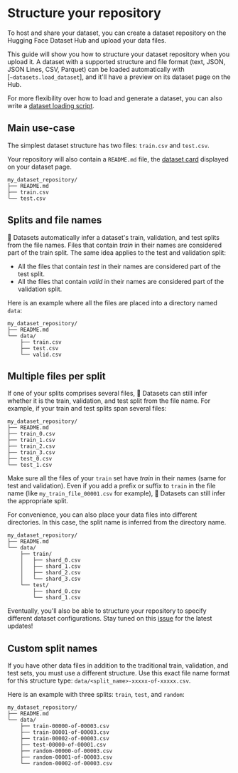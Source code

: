 # Structure your repository

To host and share your dataset, you can create a dataset repository on the Hugging Face Dataset Hub and upload your data files.

This guide will show you how to structure your dataset repository when you upload it.
A dataset with a supported structure and file format (text, JSON, JSON Lines, CSV, Parquet) can be loaded automatically with [`~datasets.load_dataset`], and it'll have a preview on its dataset page on the Hub.

For more flexibility over how to load and generate a dataset, you can also write a [dataset loading script](./dataset_script).

## Main use-case

The simplest dataset structure has two files: `train.csv` and `test.csv`.

Your repository will also contain a `README.md` file, the [dataset card](dataset_card) displayed on your dataset page.

```
my_dataset_repository/
├── README.md
├── train.csv
└── test.csv
```

## Splits and file names

🤗 Datasets automatically infer a dataset's train, validation, and test splits from the file names. Files that contain *train* in their names are considered part of the train split. The same idea applies to the test and validation split:

- All the files that contain *test* in their names are considered part of the test split.
- All the files that contain *valid* in their names are considered part of the validation split.

Here is an example where all the files are placed into a directory named `data`:

```
my_dataset_repository/
├── README.md
└── data/
    ├── train.csv
    ├── test.csv
    └── valid.csv
```

## Multiple files per split

If one of your splits comprises several files, 🤗 Datasets can still infer whether it is the train, validation, and test split from the file name.
For example, if your train and test splits span several files:

```
my_dataset_repository/
├── README.md
├── train_0.csv
├── train_1.csv
├── train_2.csv
├── train_3.csv
├── test_0.csv
└── test_1.csv
```

Make sure all the files of your `train` set have *train* in their names (same for test and validation).
Even if you add a prefix or suffix to `train` in the file name (like `my_train_file_00001.csv` for example),
🤗 Datasets can still infer the appropriate split.

For convenience, you can also place your data files into different directories. In this case, the split name is inferred from the directory name.

```
my_dataset_repository/
├── README.md
└── data/
    ├── train/
    │   ├── shard_0.csv
    │   ├── shard_1.csv
    │   ├── shard_2.csv
    │   └── shard_3.csv
    └── test/
        ├── shard_0.csv
        └── shard_1.csv
```

<Tip>

Eventually, you'll also be able to structure your repository to specify different dataset configurations. Stay tuned on this [issue](https://github.com/huggingface/datasets/issues/4578) for the latest updates! 

</Tip>

## Custom split names

If you have other data files in addition to the traditional train, validation, and test sets, you must use a different structure.
Use this exact file name format for this structure type: `data/<split_name>-xxxxx-of-xxxxx.csv`.

Here is an example with three splits: `train`, `test`, and `random`:

```
my_dataset_repository/
├── README.md
└── data/
    ├── train-00000-of-00003.csv
    ├── train-00001-of-00003.csv
    ├── train-00002-of-00003.csv
    ├── test-00000-of-00001.csv
    ├── random-00000-of-00003.csv
    ├── random-00001-of-00003.csv
    └── random-00002-of-00003.csv
```
